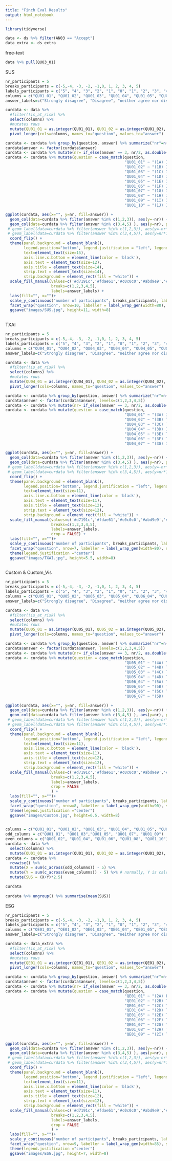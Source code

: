 ```yaml
---
title: "Finch Eval Results"
output: html_notebook
---
```


```r
library(tidyverse)

data <- ds %>% filter(AN03 == "Accept")
data_extra <- ds_extra
```

free-text
```r
data %>% pull(QU03_01)
```

SUS

```r
nr_participants = 5
breaks_participants = c(-5,-4, -3, -2, -1,0, 1, 2, 3, 4, 5)
labels_participants = c("5", "4", "3", "2", "1", "0", "1", "2", "3", "4", "5")
columns = c("QU01_01", "QU01_02", "QU01_03", "QU01_04", "QU01_05", "QU01_06", "QU01_07", "QU01_08", "QU01_09", "QU01_10")
answer_labels=c("Strongly disagree", "Disagree", "neither agree nor disagree", "Agree", "Strongly agree")

curdata <- data %>% 
  #filter(!is_at_risk) %>%
  select(columns) %>%
  #mutates rows
  mutate(QU01_01 = as.integer(QU01_01), QU01_02 = as.integer(QU01_02), QU01_03 = as.integer(QU01_03), QU01_04 = as.integer(QU01_04), QU01_05 = as.integer(QU01_05), QU01_06 = as.integer(QU01_06), QU01_07 = as.integer(QU01_07), QU01_08 = as.integer(QU01_08), QU01_09 = as.integer(QU01_09), QU01_10 = as.integer(QU01_10), .keep="unused") %>%
  pivot_longer(cols=columns, names_to="question", values_to="answer")

curdata <- curdata %>% group_by(question, answer) %>% summarize("nr"=n())
curdata$answer <- factor(curdata$answer)
curdata <- curdata %>% mutate(nr= if_else(answer == 3, nr/2, as.double(nr)))
curdata <- curdata %>% mutate(question = case_match(question, 
                                                    "QU01_01" ~ "(1A) I think that I would like to use this system frequently.",
                                                    "QU01_02" ~ "(1B) I found the system unnecessarily complex. (reversed)",
                                                    "QU01_03" ~ "(1C) I thought the system was easy to use.",
                                                    "QU01_04" ~ "(1D) I think that I would need the support of a technical person to be able to use this system. (reversed)",
                                                    "QU01_05" ~ "(1E) I found the various functions in this system were well integrated.",
                                                    "QU01_06" ~ "(1F) I thought there was too much inconsistency in this system. (reversed)",
                                                    "QU01_07" ~ "(1G) I would imagine that most people would learn to use this system very quickly.",
                                                    "QU01_08" ~ "(1H) I found the system very cumbersome to use. (reversed)",
                                                    "QU01_09" ~ "(1I) I felt very confident using the system.",
                                                    "QU01_10" ~ "(1J) I needed to learn a lot of things before I could get going with this system (reversed)"))

ggplot(curdata, aes(x="", y=nr, fill=answer)) + 
  geom_col(data=curdata %>% filter(answer %in% c(1,2,3)), aes(y=-nr)) + 
  geom_col(data=curdata %>% filter(answer %in% c(3,4,5) ), aes(y=nr), position = position_stack(reverse = TRUE)) + 
 # geom_label(data=curdata %>% filter(answer %in% c(1,2,3)), aes(y=-nr*1.7, label=nr))+
 # geom_label(data=curdata %>% filter(answer %in% c(3,4,5)), aes(y=nr*1.5, label=nr))+
  coord_flip() + 
  theme(panel.background = element_blank(), 
        legend.position="bottom", legend.justification = "left", legend.margin = margin(t = 0, r = 0, b = 0, l = -25, unit = "mm"),
        text=element_text(size=15),
        axis.line.x.bottom = element_line(color = 'black'),
        axis.text = element_text(size=12),
        axis.title = element_text(size=14),
        strip.text = element_text(size=14),
        strip.background = element_rect(fill = "white")) +
  scale_fill_manual(values=c('#d7191c','#fdae61','#c0c0c0','#abd9e9','#2c7bb6'), 
                    breaks=c(1,2,3,4,5),
                    labels=answer_labels) +
  labs(fill="", x="")+
  scale_y_continuous("number of participants", breaks_participants, labels=labels_participants, limits=c(-nr_participants,nr_participants)) +
  facet_wrap("question", nrow=10, labeller = label_wrap_gen(width=80), scales="free")
  ggsave("images/SUS.jpg", height=11, width=8)
  
```


TXAI

```r
nr_participants = 5
breaks_participants = c(-5,-4, -3, -2, -1,0, 1, 2, 3, 4, 5)
labels_participants = c("5", "4", "3", "2", "1", "0", "1", "2", "3", "4", "5")
columns = c("QU04_01", "QU04_02", "QU04_03", "QU04_04", "QU04_05", "QU04_06", "QU04_07")
answer_labels=c("Strongly disagree", "Disagree", "neither agree nor disagree", "Agree", "Strongly agree")

curdata <- data %>% 
  #filter(!is_at_risk) %>%
  select(columns) %>%
  #mutates rows
  mutate(QU04_01 = as.integer(QU04_01), QU04_02 = as.integer(QU04_02), QU04_03 = as.integer(QU04_03), QU04_04 = as.integer(QU04_04), QU04_05 = as.integer(QU04_05), QU04_06 = as.integer(QU04_06), QU04_07 = as.integer(QU04_07), .keep="unused") %>%
  pivot_longer(cols=columns, names_to="question", values_to="answer")

curdata <- curdata %>% group_by(question, answer) %>% summarize("nr"=n())
curdata$answer <- factor(curdata$answer, levels=c(1,2,3,4,5))
curdata <- curdata %>% mutate(nr= if_else(answer == 3, nr/2, as.double(nr)))
curdata <- curdata %>% mutate(question = case_match(question, 
                                                    "QU04_01" ~ "(3A) I am confident in this tool. I feel that it works well.",
                                                    "QU04_02" ~ "(3B) The outputs of this tool are very predictable.",
                                                    "QU04_03" ~ "(3C) This tool is very reliable. I can count on it to be correct all the time.",
                                                    "QU04_04" ~ "(3D) I feel safe that when I rely on this tool I will get the right answers.",
                                                    "QU04_05" ~ "(3E) This tool is efficient in that it works very quickly.",
                                                    "QU04_06" ~ "(3F) This tool can perform the task better than a novice human user.",
                                                    "QU04_07" ~ "(3G) I like using this tool for decision making."))

ggplot(curdata, aes(x="", y=nr, fill=answer)) + 
  geom_col(data=curdata %>% filter(answer %in% c(1,2,3)), aes(y=-nr)) + 
  geom_col(data=curdata %>% filter(answer %in% c(3,4,5) ), aes(y=nr), position = position_stack(reverse = TRUE)) + 
 # geom_label(data=curdata %>% filter(answer %in% c(1,2,3)), aes(y=-nr*1.7, label=nr))+
 # geom_label(data=curdata %>% filter(answer %in% c(3,4,5)), aes(y=nr*1.5, label=nr))+
  coord_flip() + 
  theme(panel.background = element_blank(), 
        legend.position="bottom", legend.justification = "left", legend.margin = margin(t = 0, r = 0, b = 0, l = 0, unit = "mm"),
        text=element_text(size=11),
        axis.line.x.bottom = element_line(color = 'black'),
        axis.text = element_text(size=11),
        axis.title = element_text(size=12),
        strip.text = element_text(size=12),
        strip.background = element_rect(fill = "white")) +
  scale_fill_manual(values=c('#d7191c','#fdae61','#c0c0c0','#abd9e9','#2c7bb6'), 
                    breaks=c(1,2,3,4,5),
                    labels=answer_labels,
                    drop = FALSE) +
  labs(fill="", x="")+
  scale_y_continuous("number of participants", breaks_participants, labels=labels_participants, limits=c(-nr_participants,nr_participants)) +
  facet_wrap("question", nrow=7, labeller = label_wrap_gen(width=80), scales="free") +
  theme(legend.justification ="center")
  ggsave("images/TXAI.jpg", height=5.5, width=8)
  
```


Custom & Custom_Vis
```r
nr_participants = 5
breaks_participants = c(-5,-4, -3, -2, -1,0, 1, 2, 3, 4, 5)
labels_participants = c("5", "4", "3", "2", "1", "0", "1", "2", "3", "4", "5")
columns = c("QU05_01", "QU05_02", "QU05_03", "QU05_04", "QU06_04", "QU06_05", "QU06_06", "QU06_07")
answer_labels=c("Strongly disagree", "Disagree", "neither agree nor disagree", "Agree", "Strongly agree")

curdata <- data %>% 
  #filter(!is_at_risk) %>%
  select(columns) %>%
  #mutates rows
  mutate(QU05_01 = as.integer(QU05_01), QU05_02 = as.integer(QU05_02), QU05_03 = as.integer(QU05_03), QU05_04 = as.integer(QU05_04), QU06_04 = as.integer(QU06_04), QU06_05 = as.integer(QU06_05), QU06_06 = as.integer(QU06_06), QU06_07 = as.integer(QU06_07), .keep="unused") %>%
  pivot_longer(cols=columns, names_to="question", values_to="answer")

curdata <- curdata %>% group_by(question, answer) %>% summarize("nr"=n())
curdata$answer <- factor(curdata$answer, levels=c(1,2,3,4,5))
curdata <- curdata %>% mutate(nr= if_else(answer == 3, nr/2, as.double(nr)))
curdata <- curdata %>% mutate(question = case_match(question, 
                                                    "QU05_01" ~ "(4A) The tool emphasizes what is special or unique in the data.",
                                                    "QU05_02" ~ "(4B) The tool distinguishes positive and negative contributions of features.",
                                                    "QU05_03" ~ "(4C) The tool offers an easily interpretable summary of the features",
                                                    "QU05_04" ~ "(4D) The tool helps me validate if I can trust the shown results.",
                                                    "QU06_04" ~ "(5A) The charts provided by the tool are easy to interpret.",
                                                    "QU06_05" ~ "(5B) The charts provided by the tool are visually pleasing.",
                                                    "QU06_06" ~ "(5C) The charts provided by the tool are helpful for finding feature interactions.",
                                                    "QU06_07" ~ "(5D)  The charts provided by the tool are helpful for interpreting feature interactions."))

ggplot(curdata, aes(x="", y=nr, fill=answer)) + 
  geom_col(data=curdata %>% filter(answer %in% c(1,2,3)), aes(y=-nr)) + 
  geom_col(data=curdata %>% filter(answer %in% c(3,4,5) ), aes(y=nr), position = position_stack(reverse = TRUE)) + 
 # geom_label(data=curdata %>% filter(answer %in% c(1,2,3)), aes(y=-nr*1.7, label=nr))+
 # geom_label(data=curdata %>% filter(answer %in% c(3,4,5)), aes(y=nr*1.5, label=nr))+
  coord_flip() + 
  theme(panel.background = element_blank(), 
        legend.position="bottom", legend.justification = "left", legend.margin = margin(t = 0, r = 0, b = 0, l = 0, unit = "mm"),
        text=element_text(size=11),
        axis.line.x.bottom = element_line(color = 'black'),
        axis.text = element_text(size=11),
        axis.title = element_text(size=12),
        strip.text = element_text(size=12),
        strip.background = element_rect(fill = "white")) +
  scale_fill_manual(values=c('#d7191c','#fdae61','#c0c0c0','#abd9e9','#2c7bb6'), 
                    breaks=c(1,2,3,4,5),
                    labels=answer_labels,
                    drop = FALSE
                    ) +
  labs(fill="", x="")+
  scale_y_continuous("number of participants", breaks_participants, labels=labels_participants, limits=c(-nr_participants,nr_participants)) +
  facet_wrap("question", nrow=8, labeller = label_wrap_gen(width=90), scales="free") +
  theme(legend.justification ="center")
  ggsave("images/Custom.jpg", height=6.5, width=8)
  
```


```r
columns = c("QU01_01", "QU01_02", "QU01_03", "QU01_04", "QU01_05", "QU01_06", "QU01_07", "QU01_08", "QU01_09", "QU01_10")
odd_columns = c("QU01_01", "QU01_03","QU01_05", "QU01_07", "QU01_09")
even_columns = c("QU01_02", "QU01_04", "QU01_06", "QU01_08", "QU01_10")
curdata <- data %>% 
  select(columns) %>%
  mutate(QU01_01 = as.integer(QU01_01), QU01_02 = as.integer(QU01_02), QU01_03 = as.integer(QU01_03), QU01_04 = as.integer(QU01_04), QU01_05 = as.integer(QU01_05), QU01_06 = as.integer(QU01_06), QU01_07 = as.integer(QU01_07), QU01_08 = as.integer(QU01_08), QU01_09 = as.integer(QU01_09), QU01_10 = as.integer(QU01_10), .keep="unused")
curdata <- curdata %>%
  rowwise() %>%
  mutate(X = sum(c_across(odd_columns)) - 5) %>%
  mutate(Y = sum(c_across(even_columns)) - 5) %>% # normally, Y is calculated reversed, but our numbers are already reversed
  mutate(SUS = (X+Y)*2.5)

curdata
  
curdata %>% ungroup() %>% summarise(mean(SUS))
```

ESG
```r
nr_participants = 5
breaks_participants = c(-5,-4, -3, -2, -1,0, 1, 2, 3, 4, 5)
labels_participants = c("5", "4", "3", "2", "1", "0", "1", "2", "3", "4", "5")
columns = c("QE01_01", "QE01_02", "QE01_03", "QE01_04", "QE01_05", "QE01_06", "QE01_07", "QE01_08", "QE01_09")
answer_labels=c("Strongly disagree", "Disagree", "neither agree nor disagree", "Agree", "Strongly agree")

curdata <- data_extra %>% 
  #filter(!is_at_risk) %>%
  select(columns) %>%
  #mutates rows
  mutate(QE01_01 = as.integer(QE01_01), QE01_02 = as.integer(QE01_02), QE01_03 = as.integer(QE01_03), QE01_04 = as.integer(QE01_04), QE01_05 = as.integer(QE01_05), QE01_06 = as.integer(QE01_06), QE01_07 = as.integer(QE01_07), QE01_08 = as.integer(QE01_08), QE01_09 = as.integer(QE01_09), .keep="unused") %>%
  pivot_longer(cols=columns, names_to="question", values_to="answer")

curdata <- curdata %>% group_by(question, answer) %>% summarize("nr"=n())
curdata$answer <- factor(curdata$answer, levels=c(1,2,3,4,5))
curdata <- curdata %>% mutate(nr= if_else(answer == 3, nr/2, as.double(nr)))
curdata <- curdata %>% mutate(question = case_match(question, 
                                                    "QE01_01" ~ "(2A) From the explanation, I understand how the model works.",
                                                    "QE01_02" ~ "(2B) This explanation of how the model works is satisfying.",
                                                    "QE01_03" ~ "(2C) This explanation of how the model works has sufficient detail.",
                                                    "QE01_04" ~ "(2D) This explanation seems complete.",
                                                    "QE01_05" ~ "(2E) This explanation shows me how accurate the model is.",
                                                    "QE01_06" ~ "(2F) This explanation shows me how reliable the model is.",
                                                    "QE01_07" ~ "(2G) This explanation tells me how to use the model.",
                                                    "QE01_08" ~ "(2H) This explanation is useful to my goals.",
                                                    "QE01_09" ~ "(2I) This explanation helps me know when I should trust and not trust the model."))

ggplot(curdata, aes(x="", y=nr, fill=answer)) + 
  geom_col(data=curdata %>% filter(answer %in% c(1,2,3)), aes(y=-nr)) + 
  geom_col(data=curdata %>% filter(answer %in% c(3,4,5) ), aes(y=nr), position = position_stack(reverse = TRUE)) + 
 # geom_label(data=curdata %>% filter(answer %in% c(1,2,3)), aes(y=-nr*1.7, label=nr))+
 # geom_label(data=curdata %>% filter(answer %in% c(3,4,5)), aes(y=nr*1.5, label=nr))+
  coord_flip() + 
  theme(panel.background = element_blank(), 
        legend.position="bottom", legend.justification = "left", legend.margin = margin(t = 0, r = 0, b = 0, l = 0, unit = "mm"),
        text=element_text(size=11),
        axis.line.x.bottom = element_line(color = 'black'),
        axis.text = element_text(size=11),
        axis.title = element_text(size=12),
        strip.text = element_text(size=12),
        strip.background = element_rect(fill = "white")) +
  scale_fill_manual(values=c('#d7191c','#fdae61','#c0c0c0','#abd9e9','#2c7bb6'), 
                    breaks=c(1,2,3,4,5),
                    labels=answer_labels,
                    drop = FALSE
                    ) +
  labs(fill="", x="")+
  scale_y_continuous("number of participants", breaks_participants, labels=labels_participants, limits=c(-nr_participants,nr_participants)) +
  facet_wrap("question", nrow=9, labeller = label_wrap_gen(width=85), scales="free") +
  theme(legend.justification ="center")
  ggsave("images/ESG.jpg", height=7, width=8)
  
```